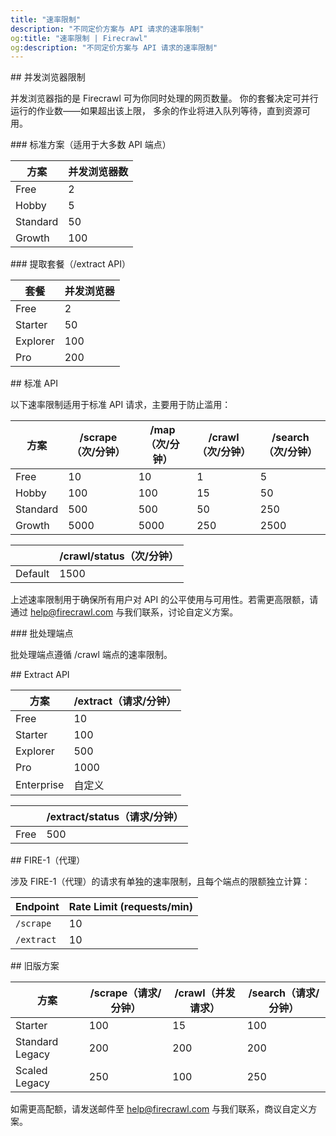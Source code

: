```yaml
---
title: "速率限制"
description: "不同定价方案与 API 请求的速率限制"
og:title: "速率限制 | Firecrawl"
og:description: "不同定价方案与 API 请求的速率限制"
---
```


<div id="concurrent-browser-limits">
  ## 并发浏览器限制
</div>

并发浏览器指的是 Firecrawl 可为你同时处理的网页数量。
你的套餐决定可并行运行的作业数——如果超出该上限，
多余的作业将进入队列等待，直到资源可用。

<div id="standard-plans-most-api-endpoints">
  ### 标准方案（适用于大多数 API 端点）
</div>

| 方案       | 并发浏览器数 |
|------------|-----------------------------|
| Free       | 2                           |
| Hobby      | 5                           |
| Standard   | 50                          |
| Growth     | 100                         |

<div id="extract-plans-extract-api">
  ### 提取套餐（/extract API）
</div>

| 套餐       | 并发浏览器 |
|------------|-----------------------------|
| Free       | 2                           |
| Starter    | 50                          |
| Explorer   | 100                         |
| Pro        | 200                         |

<div id="standard-api">
  ## 标准 API
</div>

以下速率限制适用于标准 API 请求，主要用于防止滥用：

| 方案       | /scrape（次/分钟） | /map（次/分钟） | /crawl（次/分钟） | /search（次/分钟） |
|------------|--------------------|-----------------|-------------------|--------------------|
| Free       | 10                 | 10              | 1                 | 5                  |
| Hobby      | 100                | 100             | 15                | 50                 |
| Standard   | 500                | 500             | 50                | 250                |
| Growth     | 5000               | 5000            | 250               | 2500               |

|        | /crawl/status（次/分钟） |
|------------|------------------------|
| Default    | 1500                   |

上述速率限制用于确保所有用户对 API 的公平使用与可用性。若需更高限额，请通过 [help@firecrawl.com](mailto:help@firecrawl.com) 与我们联系，讨论自定义方案。

<div id="batch-endpoints">
  ### 批处理端点
</div>

批处理端点遵循 /crawl 端点的速率限制。

<div id="extract-api">
  ## Extract API
</div>

| 方案      | /extract（请求/分钟） |
|-----------|------------------------|
| Free      | 10                     |
| Starter     | 100                    |
| Explorer  | 500                    |
| Pro    | 1000                   |
| Enterprise | 自定义                  |

|        | /extract/status（请求/分钟） |
|--------|--------------------------------|
| Free | 500                       |

<div id="fire-1-agent">
  ## FIRE-1（代理）
</div>

涉及 FIRE-1（代理）的请求有单独的速率限制，且每个端点的限额独立计算：

| Endpoint   | Rate Limit (requests/min) |
|------------|---------------------------|
| `/scrape`  | 10                        |
| `/extract` | 10                        |

<div id="legacy-plans">
  ## 旧版方案
</div>

| 方案             | /scrape（请求/分钟） | /crawl（并发请求） | /search（请求/分钟） |
|------------------|----------------------|--------------------|----------------------|
| Starter          | 100                  | 15                 | 100                  |
| Standard Legacy  | 200                  | 200                | 200                  |
| Scaled Legacy    | 250                  | 100                | 250                  |

如需更高配额，请发送邮件至 [help@firecrawl.com](mailto:help@firecrawl.com) 与我们联系，商议自定义方案。